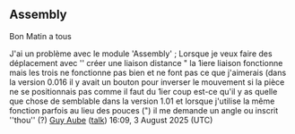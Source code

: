 == Assembly ==

Bon Matin a tous

J'ai un problème avec le module 'Assembly' ; Lorsque je veux faire des déplacement avec <nowiki>''</nowiki> créer une liaison distance " la 1iere liaison fonctionne mais les trois ne fonctionne pas bien et ne font pas ce que j'aimerais (dans la version 0.016 il y avait un bouton pour inverser le mouvement si la pièce ne se positionnais pas comme il faut du 1ier coup est-ce qu'il y as quelle que chose de semblable dans la version 1.01 et lorsque j'utilise la même  fonction parfois au lieu des pouces (") il me demande un angle ou inscrit <nowiki>''</nowiki>thou<nowiki>''</nowiki> (?) [[User:Guy Aube|Guy Aube]] ([[User talk:Guy Aube|talk]]) 16:09, 3 August 2025 (UTC)